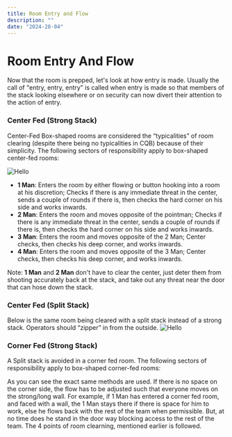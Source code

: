 ```yaml
---
title: Room Entry and Flow
description: ""
date: "2024-28-04"
---
```



# Room Entry And Flow

Now that the room is prepped, let's look at how entry is made. Usually the call of "entry, entry, entry" is called when entry is made so that members of the stack looking elsewhere or on security can now divert their attention to the action of entry.

### Center Fed (Strong Stack)

Center-Fed Box-shaped rooms are considered the “typicalities” of room clearing (despite there being no typicalities in CQB) because of their simplicity. The following sectors of responsibility apply to box-shaped center-fed rooms:
<br/>

<Image  src="/image13.gif" alt="Hello" width={878} height={453} />


- **1 Man**: Enters the room by either flowing or button hooking into a room at his discretion; Checks if there is any immediate threat in the center, sends a couple of rounds if there is, then checks the hard corner on his side and works inwards.
- **2 Man**: Enters the room and moves opposite of the pointman; Checks if there is any immediate threat in the center, sends a couple of rounds if there is, then checks the hard corner on his side and works inwards.
- **3 Man**: Enters the room and moves opposite of the 2 Man; Center checks, then checks his deep corner, and works inwards.
- **4 Man**: Enters the room and moves opposite of the 3 Man; Center checks, then checks his deep corner, and works inwards.

Note: **1 Man** and **2 Man** don't have to clear the center, just deter them from shooting accurately back at the stack, and take out any threat near the door that can hose down the stack.

### Center Fed (Split Stack)

Below is the same room being cleared with a split stack instead of a strong stack. Operators should “zipper” in from the outside.
<Image  src="/image5.gif" alt="Hello" width={878} height={453} />

### Corner Fed (Strong Stack)

A Split stack is avoided in a corner fed room. The following sectors of responsibility apply to box-shaped corner-fed rooms:

As you can see the exact same methods are used. If there is no space on the corner side, the flow has to be adjusted such that everyone moves on the strong/long wall. For example, if 1 Man has entered a corner fed room, and faced with a wall, the 1 Man stays there if there is space for him to work, else he flows back with the rest of the team when permissible. But, at no time does he stand in the door way blocking access to the rest of the team. The 4 points of room clearning, mentioned earlier is followed.